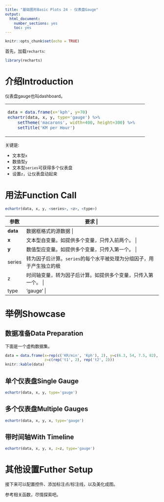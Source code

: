 ```yaml
---
title: "基础图形Basic Plots 24 - 仪表盘Gauge"
output: 
  html_document: 
    number_sections: yes
    toc: yes
---
```


```r
knitr::opts_chunk$set(echo = TRUE)
```

首先，加载`recharts`:
```r
library(recharts)
```

# 介绍Introduction

仪表盘gauge也叫dashboard。

<table id='intro'>
<tr><td>
```r
data = data.frame(x='kph', y=70)
echartr(data, x, y, type='gauge') %>% 
    setTheme('macarons', width=400, height=300) %>% 
    setTitle('KM per Hour')
```
</td>
<td>
</table>

关键是:

- 文本型`x` 
- 数值型`y`
- 文本型`series`可获得多个仪表盘
- 设置`z`，让仪表盘动起来

# 用法Function Call

```r
echartr(data, x, y, <series>, <z>, <type>)
```

+--------+--------------------------------------------------------------------+
| 参数   |  要求                                            |
+========+====================================================================+
|**data**| 数据框格式的源数据                     |
+--------+--------------------------------------------------------------------+
| **x**  | 文本型自变量。如提供多个变量，只传入前两个。 |
+--------+--------------------------------------------------------------------+
| **y**  | 数值型应变量。如提供多个变量，只传入第一个。 |
+--------+--------------------------------------------------------------------+
| series | 转为因子后计算。`series`的每个水平被处理为分组因子，用于产生独立的极坐标系。如提供多个变量，只传入第一个。 |
+--------+--------------------------------------------------------------------+
|  z     | 时间轴变量，转为因子后计算。如提供多个变量，只传入第一个。 |
+--------+--------------------------------------------------------------------+
| type   | 'gauge' |
+--------+--------------------------------------------------------------------+


# 举例Showcase

## 数据准备Data Preparation

下面是一个虚构数据集。

```r
data = data.frame(x=rep(c('KR/min', 'Kph'), 2), y=c(6.3, 54, 7.5, 82), 
                  z=c(rep('t1', 2), rep('t2', 2)))
knitr::kable(data)
```

## 单个仪表盘Single Gauge

```r
echartr(data, x, y, type='gauge')
```

## 多个仪表盘Multiple Gauges

```r
echartr(data, x, y, x, type='gauge')
```

## 带时间轴With Timeline


```r
echartr(data, x, y, x, z=z, type='gauge')
```

# 其他设置Futher Setup

接下来可以配置控件、添加标注点/标注线，以及美化成图。

参考相关函数，尽情探索吧。

